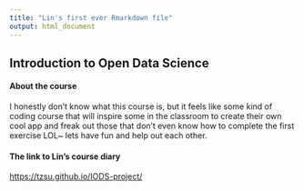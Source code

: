 ```yaml
---
title: "Lin's first ever Rmarkdown file"
output: html_document
---
```


## Introduction to Open Data Science

#### About the course
I honestly don't know what this course is, but it feels like some kind of coding course that will inspire some in the classroom to create their own cool app and freak out those that don't even know how to complete the first exercise LOL~ lets have fun and help out each other.

#### The link to Lin's course diary
<https://tzsu.github.io/IODS-project/>
